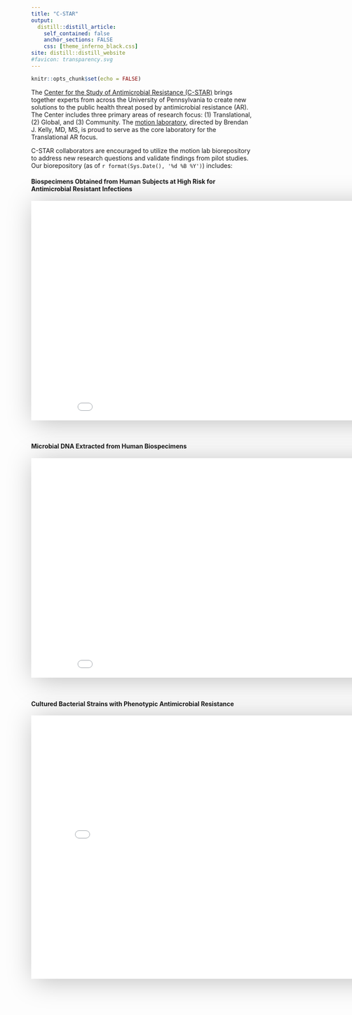 ```yaml
---
title: "C-STAR"
output:
  distill::distill_article:
    self_contained: false
    anchor_sections: FALSE
    css: [theme_inferno_black.css]
site: distill::distill_website
#favicon: transparency.svg
---
```


```r

knitr::opts_chunk$set(echo = FALSE)

```
      
The [Center for the Study of Antimicrobial Resistance (C-STAR)](https://cstar.med.upenn.edu/) brings together experts from across the University of Pennsylvania to create new solutions to the public health threat posed by antimicrobial resistance (AR). The Center includes three primary areas of research focus: (1)  Translational, (2) Global, and (3) Community. The [motion laboratory](https://motionlab.site), directed by Brendan J. Kelly, MD, MS, is proud to serve as the core laboratory for the Translational AR focus.  
  
C-STAR collaborators are encouraged to utilize the motion lab biorepository to address new research questions and validate findings from pilot studies. Our biorepository (as of `r format(Sys.Date(), '%d %B %Y')`) includes:  
  
  
#### Biospecimens Obtained from Human Subjects at High Risk for Antimicrobial Resistant Infections  
  
<iframe src="data_cstar/p_cstar_lv_raw_specimen_totals.html" width=900 height=500 style="border: 0; box-shadow: 5px 5px 56px 0px rgba(0,0,0,0.25);" class="l-body-outset"></iframe>  

<br>  


#### Microbial DNA Extracted from Human Biospecimens  
  
<iframe src="data_cstar/p_cstar_lv_dna_specimen_totals.html" width=900 height=500 style="border: 0; box-shadow: 5px 5px 56px 0px rgba(0,0,0,0.25);" class="l-body-outset"></iframe>  

<br>  


#### Cultured Bacterial Strains with Phenotypic Antimicrobial Resistance  
  
<iframe src="data_cstar/p_cstar_lv_cx_totals.html" width=800 height=600 style="border: 0; box-shadow: 5px 5px 56px 0px rgba(0,0,0,0.25);" class="l-page"></iframe>  




 <br>

 <br>

 <br>

  